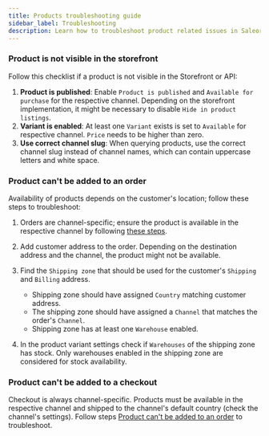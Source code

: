 ```yaml
---
title: Products troubleshooting guide
sidebar_label: Troubleshooting
description: Learn how to troubleshoot product related issues in Saleor.
---
```


### Product is not visible in the storefront

Follow this checklist if a product is not visible in the Storefront or API:

1. **Product is published**: Enable `Product is published` and `Available for purchase` for the respective channel. Depending on the storefront implementation, it might be necessary to disable `Hide in product listings`.
2. **Variant is enabled**: At least one `Variant` exists is set to `Available` for respective channel. `Price` needs to be higher than zero.
3. **Use correct channel slug**: When querying products, use the correct channel slug instead of channel names, which can contain uppercase letters and white space.

### Product can't be added to an order

Availability of products depends on the customer's location; follow these steps to troubleshoot:

1. Orders are channel-specific; ensure the product is available in the respective channel by following [these steps](#product-is-not-visible-in-the-storefront).
2. Add customer address to the order. Depending on the destination address and the channel, the product might not be available.
3. Find the `Shipping zone` that should be used for the customer's `Shipping` and `Billing` address.

   - Shipping zone should have assigned `Country` matching customer address.
   - The shipping zone should have assigned a `Channel` that matches the order's `Channel`.
   - Shipping zone has at least one `Warehouse` enabled.

4. In the product variant settings check if `Warehouses` of the shipping zone has stock. Only warehouses enabled in the shipping zone are considered for stock availability.

### Product can't be added to a checkout

Checkout is always channel-specific. Products must be available in the respective channel and shipped to the channel's default country (check the channel's settings). Follow steps [Product can't be added to an order](#product-cant-be-added-to-an-order) to troubleshoot.
